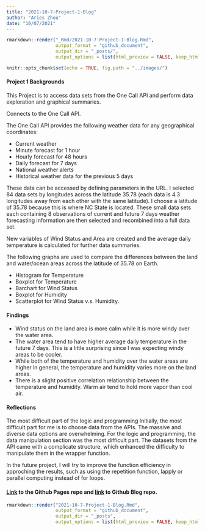 ```yaml
---
title: "2021-10-7-Project-1-Blog"
author: "Aries Zhou"
date: "10/07/2021"
---
```

```r
rmarkdown::render("_Rmd/2021-10-7-Project-1-Blog.Rmd", 
                  output_format = "github_document", 
                  output_dir = "_posts/",
                  output_options = list(html_preview = FALSE, keep_html=FALSE))
```

```r
knitr::opts_chunk$set(echo = TRUE, fig.path = "../images/")
```

#### Project 1 Backgrounds  

This Project is to access data sets from the One Call API and perform data exploration and graphical summaries. 

Connects to the One Call API.  

The One Call API provides the following weather data for any geographical coordinates:  

 - Current weather  
 - Minute forecast for 1 hour  
 - Hourly forecast for 48 hours  
 - Daily forecast for 7 days  
 - National weather alerts  
 - Historical weather data for the previous 5 days  

These data can be accessed by defining parameters in the URL. I selected 84 data sets by longitudes across the latitude 35.78 (each data is 4.3 longitudes away from each other with the same latitude). I choose a latitude of 35.78 because this is where NC State is located. These small data sets each containing 8 observations of current and future 7 days weather forecasting information are then selected and recombined into a full data set. 

New variables of Wind Status and Area are created and the average daily temperature is calculated for further data summaries. 

The following graphs are used to compare the differences between the land and water/ocean areas across the latitude of 35.78 on Earth.     

 - Histogram for Temperature
 - Boxplot for Temperature
 - Barchart for Wind Status
 - Boxplot for Humidity
 - Scatterplot for Wind Status v.s. Humidity.

#### Findings  

 - Wind status on the land area is more calm while it is more windy over the water area.                                                 
 - The water area tend to have higher average daily temperature in the future 7 days. This is a little surprising since I was expecting windy areas to be cooler.    
 - While both of the temperature and humidity over the water areas are higher in general, the temperature and humidity varies more on the land areas.    
 - There is a slight positive correlation relationship between the temperature and humidity. Warm air tend to hold more vapor than cool air.        


#### Reflections  

The most difficult part of the logic and programming
 Initially, the most difficult part for me is to choose data from the APIs. The massive and diverse data options are overwhelming. For the logic and programming, the data manipulation section was the most difficult part. The datasets from the API came with a complicate structure, which enhanced the difficulty to manipulate them in the wrapper function. 
 
In the future project, I will try to improve the function efficiency in approching the results, such as using the repetition function, lapply or parallel computing instead of for loops. 

#### [Link](https://github.com/ywzhou33/ST558-Project-1.git) to the Github Pages repo and [link](https://github.com/ywzhou33/ywzhou33.github.io.git) to Github Blog repo.  


```r
rmarkdown::render("2021-10-7-Project-1-Blog.Rmd", 
                  output_format = "github_document", 
                  output_dir = "_posts",
                  output_options = list(html_preview = FALSE, keep_html=FALSE))
```
